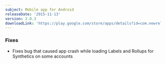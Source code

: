 ```yaml
---
subject: Mobile app for Android
releaseDate: '2015-11-13'
version: 2.0.3
downloadLink: 'https://play.google.com/store/apps/details?id=com.newrelic.rpm'
---
```


### Fixes

* Fixes bug that caused app crash while loading Labels and Rollups for Synthetics on some accounts
